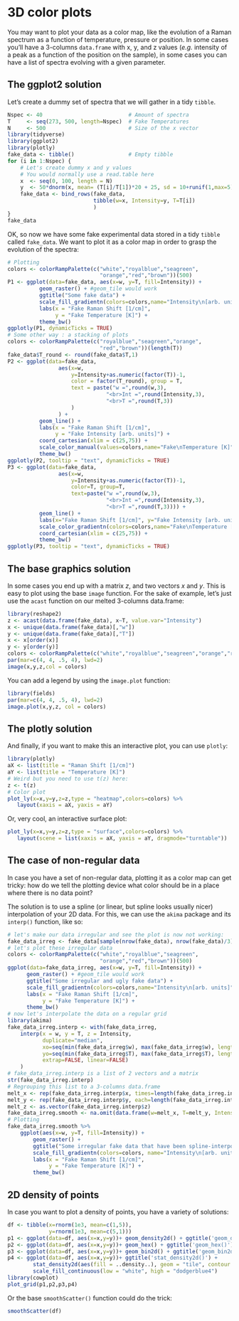# 3D color plots {#colorplots}

You may want to plot your data as a color map, like the evolution of a Raman spectrum as a function of temperature, pressure or position. In some cases you'll have a 3-columns `data.frame` with x, y, and z values (_e.g._ intensity of a peak as a function of the position on the sample), in some cases you can have a list of spectra evolving with a given parameter. 

## The ggplot2 solution

Let's create a dummy set of spectra that we will gather in a tidy `tibble`.

```r
Nspec <- 40                           # Amount of spectra
T     <- seq(273, 500, length=Nspec)  # Fake Temperatures
N     <- 500                          # Size of the x vector
library(tidyverse)
library(ggplot2)
library(plotly)
fake_data <- tibble()                 # Empty tibble
for (i in 1:Nspec) {
    # Let's create dummy x and y values
    # You would normally use a read.table here 
    x  <- seq(0, 100, length = N)
    y  <- 50*dnorm(x, mean= (T[i]/T[1])*20 + 25, sd = 10+runif(1,max=5) )
    fake_data <- bind_rows(fake_data, 
                           tibble(w=x, Intensity=y, T=T[i]) 
                           )
}
fake_data
```

OK, so now we have some fake experimental data stored in a tidy `tibble` called `fake_data`. We want to plot it as a color map in order to grasp the evolution of the spectra:

```r
# Plotting
colors <- colorRampPalette(c("white","royalblue","seagreen",
                             "orange","red","brown"))(500)
P1 <- ggplot(data=fake_data, aes(x=w, y=T, fill=Intensity)) + 
          geom_raster() + #geom_tile would work
          ggtitle("Some fake data") + 
          scale_fill_gradientn(colors=colors,name="Intensity\n[arb. units]") +
          labs(x = "Fake Raman Shift [1/cm]",
               y = "Fake Temperature [K]") +
          theme_bw()
ggplotly(P1, dynamicTicks = TRUE)
# Some other way : a stacking of plots 
colors <- colorRampPalette(c("royalblue","seagreen","orange",
                             "red","brown"))(length(T))
fake_data$T_round <- round(fake_data$T,1)
P2 <- ggplot(data=fake_data, 
                aes(x=w, 
                    y=Intensity+as.numeric(factor(T))-1,
                    color = factor(T_round), group = T, 
                    text = paste("w =",round(w,3),
                               "<br>Int =",round(Intensity,3),
                               "<br>T =",round(T,3))
                    )
                ) + 
          geom_line() + 
          labs(x = "Fake Raman Shift [1/cm]", 
               y = "Fake Intensity [arb. units]") +
          coord_cartesian(xlim = c(25,75)) +
          scale_color_manual(values=colors,name="Fake\nTemperature [K]") +
          theme_bw()
ggplotly(P2, tooltip = "text", dynamicTicks = TRUE)
P3 <- ggplot(data=fake_data, 
                aes(x=w, 
                    y=Intensity+as.numeric(factor(T))-1, 
                    color=T, group=T,
                    text=paste("w =",round(w,3),
                               "<br>Int =",round(Intensity,3),
                               "<br>T =",round(T,3)))) + 
          geom_line() + 
          labs(x="Fake Raman Shift [1/cm]", y="Fake Intensity [arb. units]") +
          scale_color_gradientn(colors=colors,name="Fake\nTemperature [K]") +
          coord_cartesian(xlim = c(25,75)) +
          theme_bw()
ggplotly(P3, tooltip = "text", dynamicTicks = TRUE)
```



## The base graphics solution

In some cases you end up with a matrix _z_, and two vectors _x_ and _y_. This is easy to plot using the base `image` function. For the sake of example, let's just use the `acast` function on our melted 3-columns data.frame:

```r
library(reshape2)
z <- acast(data.frame(fake_data), x~T, value.var="Intensity")
x <- unique(data.frame(fake_data)[,"w"])
y <- unique(data.frame(fake_data)[,"T"])
x <- x[order(x)]
y <- y[order(y)]
colors <- colorRampPalette(c("white","royalblue","seagreen","orange","red","brown"))(500)
par(mar=c(4, 4, .5, 4), lwd=2)
image(x,y,z,col = colors)
```
You can add a legend by using the `image.plot` function:
```r
library(fields)
par(mar=c(4, 4, .5, 4), lwd=2)
image.plot(x,y,z, col = colors)
```


## The plotly solution

And finally, if you want to make this an interactive plot, you can use `plotly`:
```r
library(plotly)
aX <- list(title = "Raman Shift [1/cm]")
aY <- list(title = "Temperature [K]")
# Weird but you need to use t(z) here:
z <- t(z)
# Color plot
plot_ly(x=x,y=y,z=z,type = "heatmap",colors=colors) %>% 
   layout(xaxis = aX, yaxis = aY)
```
Or, very cool, an interactive surface plot:
```r
plot_ly(x=x,y=y,z=z,type = "surface",colors=colors) %>%
   layout(scene = list(xaxis = aX, yaxis = aY, dragmode="turntable"))
```


## The case of non-regular data

In case you have a set of non-regular data, plotting it as a color map can get tricky: how do we tell the plotting device what color should be in a place where there is no data point?

The solution is to use a spline (or linear, but spline looks usually nicer) interpolation of your 2D data. For this, we can use the `akima` package and its `interp()` function, like so:


```r
# let's make our data irregular and see the plot is now not working:
fake_data_irreg <- fake_data[sample(nrow(fake_data), nrow(fake_data)/3),]
# let's plot these irregular data
colors <- colorRampPalette(c("white","royalblue","seagreen",
                             "orange","red","brown"))(500)
ggplot(data=fake_data_irreg, aes(x=w, y=T, fill=Intensity)) + 
      geom_raster() + #geom_tile would work
      ggtitle("Some irregular and ugly fake data") + 
      scale_fill_gradientn(colors=colors,name="Intensity\n[arb. units]") +
      labs(x = "Fake Raman Shift [1/cm]",
           y = "Fake Temperature [K]") +
      theme_bw()
# now let's interpolate the data on a regular grid
library(akima)
fake_data_irreg.interp <- with(fake_data_irreg, 
    interp(x = w, y = T, z = Intensity, 
           duplicate="median",
           xo=seq(min(fake_data_irreg$w), max(fake_data_irreg$w), length = 100),
           yo=seq(min(fake_data_irreg$T), max(fake_data_irreg$T), length = 100),
           extrap=FALSE, linear=FALSE)
    )
# fake_data_irreg.interp is a list of 2 vectors and a matrix
str(fake_data_irreg.interp)
# Regrouping this list to a 3-columns data.frame
melt_x <- rep(fake_data_irreg.interp$x, times=length(fake_data_irreg.interp$y))
melt_y <- rep(fake_data_irreg.interp$y, each=length(fake_data_irreg.interp$x))
melt_z <- as.vector(fake_data_irreg.interp$z)
fake_data_irreg.smooth <- na.omit(data.frame(w=melt_x, T=melt_y, Intensity=melt_z))
# Plotting
fake_data_irreg.smooth %>% 
    ggplot(aes(x=w, y=T, fill=Intensity)) + 
        geom_raster() + 
        ggtitle("Some irregular fake data that have been spline-interpolated") + 
        scale_fill_gradientn(colors=colors, name="Intensity\n[arb. units]") +
        labs(x = "Fake Raman Shift [1/cm]", 
             y = "Fake Temperature [K]") +
        theme_bw()
```




## 2D density of points

In case you want to plot a density of points, you have a variety of solutions:
```r
df <- tibble(x=rnorm(1e3, mean=c(1,5)),
             y=rnorm(1e3, mean=c(5,1)))
p1 <- ggplot(data=df, aes(x=x,y=y))+ geom_density2d() + ggtitle('geom_density2d()')
p2 <- ggplot(data=df, aes(x=x,y=y))+ geom_hex() + ggtitle('geom_hex()')
p3 <- ggplot(data=df, aes(x=x,y=y))+ geom_bin2d() + ggtitle('geom_bin2d()')
p4 <- ggplot(data=df, aes(x=x,y=y))+ ggtitle('stat_density2d()') +
        stat_density2d(aes(fill = ..density..), geom = "tile", contour = FALSE, n = 200) +
        scale_fill_continuous(low = "white", high = "dodgerblue4")
library(cowplot)
plot_grid(p1,p2,p3,p4)
```


Or the base `smoothScatter()` function could do the trick:
```r
smoothScatter(df)
```





